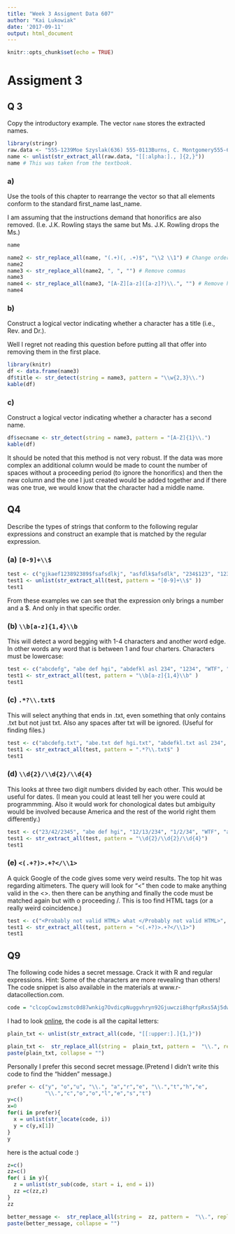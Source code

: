 ```yaml
---
title: "Week 3 Assigment Data 607"
author: "Kai Lukowiak"
date: '2017-09-11'
output: html_document
---
```


```r
knitr::opts_chunk$set(echo = TRUE)
```

# Assigment 3
## Q 3
Copy the introductory example. The vector `name` stores the extracted names.
```r
library(stringr)
raw.data <- "555-1239Moe Szyslak(636) 555-0113Burns, C. Montgomery555-6542Rev. Timothy Lovejoy555 8904Ned Flanders636-555-3226Simpson, Homer5553642Dr. Julius Hibbert"
name <- unlist(str_extract_all(raw.data, "[[:alpha:]., ]{2,}"))
name # This was taken from the textbook.
```

### a)
Use the tools of this chapter to rearrange the vector so that all elements conform to the
standard first_name last_name.

I am assuming that the instructions demand that honorifics are also removed. (I.e. J.K. Rowling stays the same but Ms. J.K. Rowling drops the Ms.)
```r
name

```

```r
name2 <- str_replace_all(name, "(.+)(, .+)$", "\\2 \\1") # Change order
name2 
name3 <- str_replace_all(name2, ", ", "") # Remove commas
name3
name4 <- str_replace_all(name3, "[A-Z][a-z]([a-z]?)\\.", "") # Remove honerifics.
name4
```

### b) 
Construct a logical vector indicating whether a character has a title (i.e., Rev. and
Dr.).

Well I regret not reading this question before putting all that offer into removing them in the first place. 

```r
library(knitr)
df <- data.frame(name3)
df$title <- str_detect(string = name3, pattern = "\\w{2,3}\\.")
kable(df)
```
### c) 
Construct a logical vector indicating whether a character has a second name.

```r
df$secname <- str_detect(string = name3, pattern = "[A-Z]{1}\\.")
kable(df)
```

It should be noted that this method is not very robust. If the data was more complex an additional column would be made to count the number of spaces without a proceeding period (to ignore the honorifics) and then the new column and the one I just created would be added together and if there was one true, we would know that the character had a middle name.

## Q4
Describe the types of strings that conform to the following regular expressions and construct an example that is matched by the regular expression.

### (a) `[0-9]+\\$`
```r
test <- c("gjkaef123892389$fsafsdlkj", "asfdlk$afsdlk", "234$123", "1234", "$23sf")
test1 <- unlist(str_extract_all(test, pattern = "[0-9]+\\$" ))
test1
```
From these examples we can see that the expression only brings a number and a $. And only in that specific order.

### (b) `\\b[a-z]{1,4}\\b`
This will detect a word begging with 1-4 characters and another word edge. In other words any word that is between 1 and four charters. Characters must be lowercase:
```r
test <- c("abcdefg", "abe def hgi", "abdefkl asl 234", "1234", "WTF", "abc")
test1 <- str_extract_all(test, pattern = "\\b[a-z]{1,4}\\b" )
test1
```

### (c) `.*?\\.txt$`
This will select anything that ends in .txt, even something that only contains .txt but not just txt. Also any spaces after txt will be ignored. (Useful for finding files.)
```r
test <- c("abcdefg.txt", "abe.txt def hgi.txt", "abdefkl.txt asl 234", "1234.txt", "WTF.txt", ".txt")
test1 <- str_extract_all(test, pattern = ".*?\\.txt$" )
test1

```

### (d) `\\d{2}/\\d{2}/\\d{4}`
This looks at three two digit numbers divided by each other. This would be useful for dates. (I mean you could at least tell her you were could at programmming. Also it would work for chonological dates but ambiguity would be involved because America and the rest of the world right them differently.)
```r
test <- c("23/42/2345", "abe def hgi", "12/13/234", "1/2/34", "WTF", "abc")
test1 <- str_extract_all(test, pattern = "\\d{2}/\\d{2}/\\d{4}")
test1

```

### (e) `<(.+?)>.+?</\\1>`
A quick Google of the code gives some very weird results. The top hit was regarding altimeters. 
The query will look for "<" then code to make anything valid in the <>. then there can be anything and finally the code must be matched again but with o proceeding /. This is too find HTML tags (or a really weird coincidence.)
```r
test <- c("<Probably not valid HTML> what </Probably not valid HTML>", "<12 not HTML> did not captialize the same </12 not html>", "12/13/234", "<12 not HTML> captialized the same </12 not HTML>", "WTF", "abc")
test1 <- str_extract_all(test, pattern = "<(.+?)>.+?</\\1>")
test1
```
## Q9
The following code hides a secret message. Crack it with R and regular expressions.
Hint: Some of the characters are more revealing than others! The code snippet is also
available in the materials at www.r-datacollection.com.

```r
code = "clcopCow1zmstc0d87wnkig7OvdicpNuggvhryn92Gjuwczi8hqrfpRxs5Aj5dwpn0TanwoUwisdij7Lj8pf03AT5Idr3coc0bt7yczjatOaootj55t3Nj3ne6c4Sfek.r1w1YwwojigOd6vrfUrbz2.2bkAnbhzgv4R9i05zEcrop.wAgnb.SqoU65fPa1otfb7wEm24k6t3sR9zqe5fy89n6Nd5t9kc4fE905gmc4Rgxo5nhDk!gr"
```
I had to look [online](https://rstudio-pubs-static.s3.amazonaws.com/208407_690ba7bffb474582bc8786353a5a6ce0.html), the code is all the capital letters:
```r
plain_txt <- unlist(str_extract_all(code, "[[:upper:].]{1,}"))

plain_txt <-  str_replace_all(string =  plain_txt, pattern =  "\\.", replacement = " ")
paste(plain_txt, collapse = "")
```
Personally I prefer this second secret message.(Pretend I didn't write this code to find the "hidden" message.)
```r
prefer <- c("y", "o","u", "\\.", "a","r","e", "\\.","t","h","e",
            "\\.","c","o","o","l","e","s","t")
y=c()
x=0
for(i in prefer){
  x = unlist(str_locate(code, i))
  y = c(y,x[1])
}
y
```
here is the actual code :)
```r
z=c()
zz=c()
for( i in y){
  z = unlist(str_sub(code, start = i, end = i))
  zz =c(zz,z)
}
zz
```
```r
better_message <-  str_replace_all(string =  zz, pattern =  "\\.", replacement = " ")
paste(better_message, collapse = "")

```

